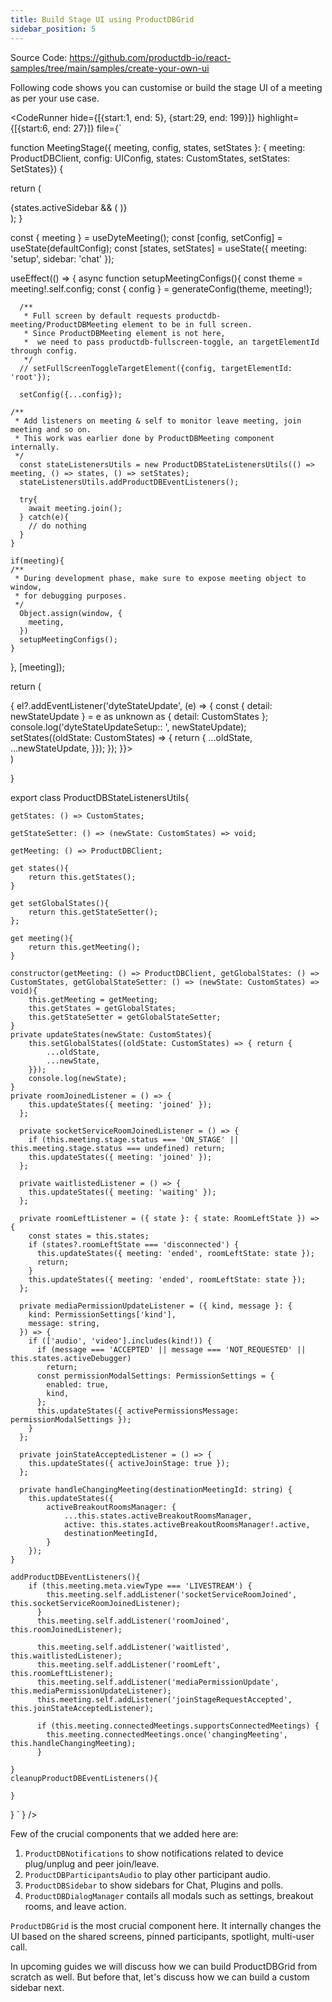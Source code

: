 ```yaml
---
title: Build Stage UI using ProductDBGrid
sidebar_position: 5
---
```


Source Code: https://github.com/productdb-io/react-samples/tree/main/samples/create-your-own-ui

Following code shows you can customise or build the stage UI of a meeting as per your use case.


<CodeRunner 
hide={[{start:1, end: 5}, {start:29, end: 199}]}
highlight={[{start:6, end: 27}]}
file={`

function MeetingStage({ meeting, config, states, setStates }: { meeting: ProductDBClient, config: UIConfig, states: CustomStates, setStates: SetStates}) {

return (

<div className="flex h-full w-full flex-col">
  <ProductDBStage className="flex h-full w-full flex-1 p-2">
    <ProductDBGrid meeting={meeting} config={config} states={states} />
    <ProductDBNotifications meeting={meeting} config={config} states={states} />
    {states.activeSidebar && (
      <ProductDBSidebar
        meeting={meeting}
        config={config}
        states={states}
        setStates={setStates}
      />
    )}
  </ProductDBStage>
  <ProductDBParticipantsAudio meeting={meeting} />
  <ProductDBDialogManager meeting={meeting} config={config} states={states} />
  <ProductDBControlbar meeting={meeting} config={config} states={states} />
</div>
); }

const { meeting } = useDyteMeeting();
const [config, setConfig] = useState(defaultConfig);
const [states, setStates] = useState<CustomStates>({
  meeting: 'setup',
  sidebar: 'chat'
});

useEffect(() => {
async function setupMeetingConfigs(){
const theme = meeting!.self.config;
const { config } = generateConfig(theme, meeting!);

      /**
       * Full screen by default requests productdb-meeting/ProductDBMeeting element to be in full screen.
       * Since ProductDBMeeting element is not here,
       *  we need to pass productdb-fullscreen-toggle, an targetElementId through config.
       */
      // setFullScreenToggleTargetElement({config, targetElementId: 'root'});

      setConfig({...config});

    /**
     * Add listeners on meeting & self to monitor leave meeting, join meeting and so on.
     * This work was earlier done by ProductDBMeeting component internally.
     */
      const stateListenersUtils = new ProductDBStateListenersUtils(() => meeting, () => states, () => setStates);
      stateListenersUtils.addProductDBEventListeners();

      try{
        await meeting.join();
      } catch(e){
        // do nothing
      }
    }

    if(meeting){
    /**
     * During development phase, make sure to expose meeting object to window,
     * for debugging purposes.
     */
      Object.assign(window, {
        meeting,
      })
      setupMeetingConfigs();
    }

}, [meeting]);

return (

  <div className="flex w-full h-full" ref={(el) => {
            el?.addEventListener('dyteStateUpdate', (e) => {
              const { detail: newStateUpdate } = e as unknown as { detail: CustomStates };
              console.log('dyteStateUpdateSetup:: ', newStateUpdate);
              setStates((oldState: CustomStates) => { return {
                ...oldState,
                ...newStateUpdate,
              }});
            });
          }}>
      <MeetingStage meeting={meeting} config={config} states={states} setStates={setStates} />
  </div>
)

}

export class ProductDBStateListenersUtils{
    
    getStates: () => CustomStates;

    getStateSetter: () => (newState: CustomStates) => void;

    getMeeting: () => ProductDBClient;

    get states(){
        return this.getStates();
    }

    get setGlobalStates(){
        return this.getStateSetter();
    };

    get meeting(){
        return this.getMeeting();
    }

    constructor(getMeeting: () => ProductDBClient, getGlobalStates: () => CustomStates, getGlobalStateSetter: () => (newState: CustomStates) => void){
        this.getMeeting = getMeeting;
        this.getStates = getGlobalStates;
        this.getStateSetter = getGlobalStateSetter;
    }
    private updateStates(newState: CustomStates){
        this.setGlobalStates((oldState: CustomStates) => { return {
            ...oldState,
            ...newState,
        }});
        console.log(newState);
    }
    private roomJoinedListener = () => {
        this.updateStates({ meeting: 'joined' });
      };

      private socketServiceRoomJoinedListener = () => {
        if (this.meeting.stage.status === 'ON_STAGE' || this.meeting.stage.status === undefined) return;
        this.updateStates({ meeting: 'joined' });
      };

      private waitlistedListener = () => {
        this.updateStates({ meeting: 'waiting' });
      };

      private roomLeftListener = ({ state }: { state: RoomLeftState }) => {
        const states = this.states;
        if (states?.roomLeftState === 'disconnected') {
          this.updateStates({ meeting: 'ended', roomLeftState: state });
          return;
        }
        this.updateStates({ meeting: 'ended', roomLeftState: state });
      };

      private mediaPermissionUpdateListener = ({ kind, message }: {
        kind: PermissionSettings['kind'],
        message: string,
      }) => {
        if (['audio', 'video'].includes(kind!)) {
          if (message === 'ACCEPTED' || message === 'NOT_REQUESTED' || this.states.activeDebugger)
            return;
          const permissionModalSettings: PermissionSettings = {
            enabled: true,
            kind,
          };
          this.updateStates({ activePermissionsMessage: permissionModalSettings });
        }
      };

      private joinStateAcceptedListener = () => {
        this.updateStates({ activeJoinStage: true });
      };

      private handleChangingMeeting(destinationMeetingId: string) {
        this.updateStates({
            activeBreakoutRoomsManager: {
                ...this.states.activeBreakoutRoomsManager,
                active: this.states.activeBreakoutRoomsManager!.active,
                destinationMeetingId,
            }
        });
    }

    addProductDBEventListeners(){
        if (this.meeting.meta.viewType === 'LIVESTREAM') {
            this.meeting.self.addListener('socketServiceRoomJoined', this.socketServiceRoomJoinedListener);
          }
          this.meeting.self.addListener('roomJoined', this.roomJoinedListener);

          this.meeting.self.addListener('waitlisted', this.waitlistedListener);
          this.meeting.self.addListener('roomLeft', this.roomLeftListener);
          this.meeting.self.addListener('mediaPermissionUpdate', this.mediaPermissionUpdateListener);
          this.meeting.self.addListener('joinStageRequestAccepted', this.joinStateAcceptedListener);

          if (this.meeting.connectedMeetings.supportsConnectedMeetings) {
            this.meeting.connectedMeetings.once('changingMeeting', this.handleChangingMeeting);
          }

    }
    cleanupProductDBEventListeners(){

    }

}
` } />

Few of the crucial components that we added here are:
1. `ProductDBNotifications` to show notifications related to device plug/unplug and peer join/leave.
2. `ProductDBParticipantsAudio` to play other participant audio.
3. `ProductDBSidebar` to show sidebars for Chat, Plugins and polls.
4. `ProductDBDialogManager` contails all modals such as settings, breakout rooms, and leave action.

`ProductDBGrid` is the most crucial component here. It internally changes the UI based on the shared screens, pinned participants, spotlight, multi-user call.

In upcoming guides we will discuss how we can build ProductDBGrid from scratch as well. But before that, let's discuss how we can build a custom sidebar next.


